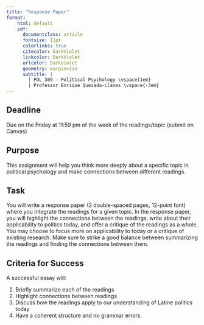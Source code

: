 ```yaml
---
title: "Response Paper"
format:
    html: default
    pdf: 
      documentclass: article
      fontsize: 11pt
      colorlinks: true
      citecolor: DarkViolet
      linkcolor: DarkViolet
      urlcolor: DarkViolet
      geometry: margin=1in
      subtitle: | 
        | POL 309 - Political Psychology \vspace{1em}
        | Professor Enrique Quezada-Llanes \vspace{-3em}
---
```


:::{.callout-important}
## Deadline

Due on the Friday at 11:59 pm of the week of the readings/topic (submit on Canvas)
:::


## Purpose

This assignment will help you think more deeply about a specific topic in political psychology and make connections between different readings.


## Task

You will write a response paper (2 double-spaced pages, 12-point font) where you integrate the readings for a given topic. In the response paper, you will highlight the connections between the readings, write about their applicability to politics today, and offer a critique of the readings as a whole. You may choose to focus more on applicability to today or a critique of existing research. Make sure to strike a good balance between summarizing the readings and finding the connections between them.



## Criteria for Success

A successful essay will:

1. Briefly summarize each of the readings
2. Highlight connections between readings
3. Discuss how the readings apply to our understanding of Latine politics today
4. Have a coherent structure and no grammar errors.



